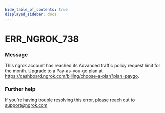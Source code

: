 ```yaml
---
hide_table_of_contents: true
displayed_sidebar: docs
---
```



# ERR_NGROK_738

### Message

This ngrok account has reached its Advanced traffic policy request limit for the month. Upgrade to a Pay-as-you-go plan at https://dashboard.ngrok.com/billing/choose-a-plan?plan=paygo.

<ErrorDetails error="err_ngrok_738" />

### Further help

If you're having trouble resolving this error, please reach out to [support@ngrok.com](mailto:support@ngrok.com?subject=Help%20with%20ERR_NGROK_738)
